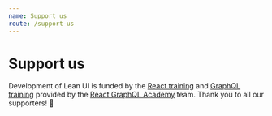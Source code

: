 ```yaml
---
name: Support us
route: /support-us
---
```


# Support us

Development of Lean UI is funded by the [React training](https://reactgraphql.academy/react/training/) and [GraphQL training](https://reactgraphql.academy/graphql/training/) provided by the [React GraphQL Academy](https://reactgraphql.academy) team. Thank you to all our supporters! 🙏
